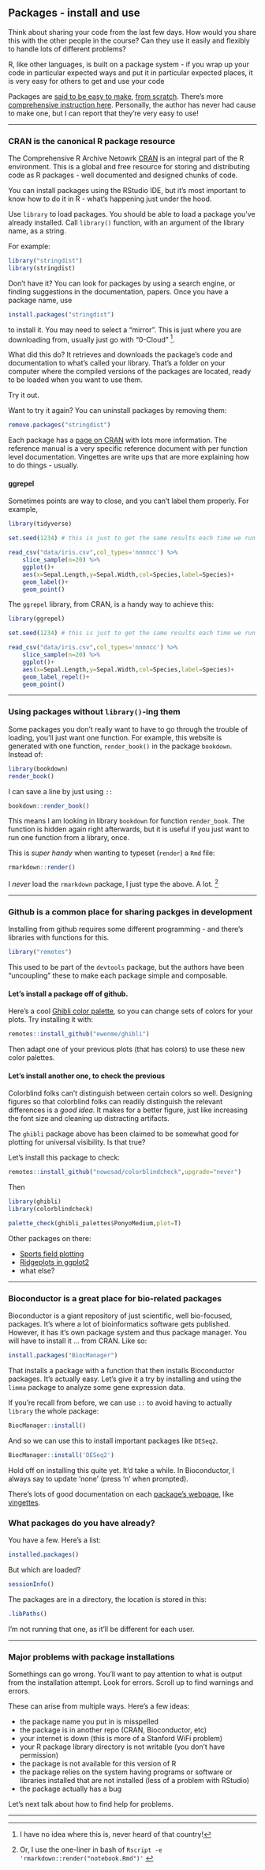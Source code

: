 ## Packages - install and use

Think about sharing your code from the last few days. 
How would you share this with the other people in the course?
Can they use it easily and flexibly to handle lots of different problems?

R, like other languages, is built on a package system - if you wrap up your 
code in particular expected ways and put it in particular expected places, 
it is very easy for others to get and use your code

Packages are 
[said to be easy to make](https://ourcodingclub.github.io/tutorials/writing-r-package/),
[from scratch](https://hilaryparker.com/2014/04/29/writing-an-r-package-from-scratch/).
There's more [comprehensive instruction here](https://r-pkgs.org/).
Personally, the author has never had cause to make one, but I can report that
they're very easy to use!

---

### CRAN is the canonical R package resource

The Comprehensive R Archive Netowrk 
[CRAN](https://cran.r-project.org/web/packages/)
is an integral part of the R environment.
This is a global and free resource for storing and distributing code
as R packages - well documented and designed chunks of code.

You can install packages using the RStudio IDE, but it's most important
to know how to do it in R - what's happening just under the hood.

Use `library` to load packages. 
You should be able to load a package you've
already installed. 
Call `library()` function, with an argument of the library name,
as a string.

For example:

```r
library("stringdist")
library(stringdist)
```

Don't have it? You can look for packages by using a search engine, or finding
suggestions in the documentation, papers. Once you have a package name, use

```r
install.packages("stringdist")
```

to install it. You may need to select a "mirror". This is just where you
are downloading from, usually just go with "0-Cloud"
^[I have no idea where this is, never heard of that country!].

What did this do? 
It retrieves and downloads the package's code and documentation to
what's called your library.
That's a folder on your computer where the compiled versions of the packages
are located, ready to be loaded when you want to use them.

Try it out.

Want to try it again? You can uninstall packages by removing them:

```r
remove.packages("stringdist")
```

Each package has a [page on CRAN](https://cran.r-project.org/web/packages/stringdist/index.html)
with lots more information. The reference manual is a very specific reference
document with per function level documentation.
Vingettes are write ups that are more explaining how to do things - usually.

#### ggrepel

Sometimes points are way to close, and you can't label them properly.
For example, 

```r
library(tidyverse)

set.seed(1234) # this is just to get the same results each time we run

read_csv("data/iris.csv",col_types='nnnncc') %>%
    slice_sample(n=20) %>%
    ggplot()+
    aes(x=Sepal.Length,y=Sepal.Width,col=Species,label=Species)+
    geom_label()+
    geom_point()
```

The `ggrepel` library, from CRAN, is a handy way to achieve this:

```r
library(ggrepel)

set.seed(1234) # this is just to get the same results each time we run

read_csv("data/iris.csv",col_types='nnnncc') %>%
    slice_sample(n=20) %>%
    ggplot()+
    aes(x=Sepal.Length,y=Sepal.Width,col=Species,label=Species)+
    geom_label_repel()+
    geom_point()
```

---

### Using packages without `library()`-ing them

Some packages you don't really want to have to go through the trouble of
loading, you'll just want one function. 
For example, this website is generated with one function, `render_book()`
in the package `bookdown`. Instead of:

```r
library(bookdown)
render_book()
```

I can save a line by just using `::`

```r
bookdown::render_book()
```

This means I am looking in library `bookdown` for function `render_book`.
The function is hidden again right afterwards, but it is useful if you just
want to run one function from a library, once.

This is *super handy* when wanting to typeset (`render`) a `Rmd` file:

```r
rmarkdown::render()
```

I *never* load the `rmarkdown` package, I just type the above. A lot.
^[Or, I use the one-liner in bash of 
    `Rscript -e 'rmarkdown::render("notebook.Rmd")'` ]

---

### Github is a common place for sharing packges in development

Installing from github requires some different programming -
and there's libraries with functions for this.

```r
library("remotes")
```

This used to be part of the `devtools` package, but the authors have been
"uncoupling" these to make each package simple and composable.

#### Let's install a package off of github.

Here's a cool [Ghibli color palette](https://github.com/ewenme/ghibli),
so you can change sets of colors for your plots.
Try installing it with:

```r
remotes::install_github("ewenme/ghibli")
```

Then adapt one of your previous plots (that has colors) to use these new
color palettes.

#### Let's install another one, to check the previous

Colorblind folks can't distinguish between certain colors so well.
Designing figures so that colorblind folks can readily distinguish the
relevant differences is a *good idea*. It makes for a better figure, just
like increasing the font size and cleaning up distracting artifacts.

The `ghibli` package above has been claimed to be somewhat good for
plotting for universal visibility. Is that true?

Let's install this package to check:

```r
remotes::install_github("nowosad/colorblindcheck",upgrade="never")
```

Then

```r
library(ghibli)
library(colorblindcheck)

palette_check(ghibli_palettes$PonyoMedium,plot=T)
```

Other packages on there:

- [Sports field plotting](https://github.com/rossdrucker/sportyR)
- [Ridgeplots in ggplot2](https://github.com/wilkelab/ggridges)
- what else?


<!-- remotes::install_github("wilkelab/ggridges" -->

---

### Bioconductor is a great place for bio-related packages

Bioconductor is a giant repository of just scientific, well bio-focused,
packages. It's where a lot of bioinformatics software gets published.
However, it has it's own package system and thus package manager.
You will have to install it ... from CRAN. Like so:

```r
install.packages("BiocManager")
```

That installs a package with a function that then installs Bioconductor
packages. It's actually easy. Let's give it a try by installing and
using the `limma` package to analyze some gene expression data.

If you're recall from before, we can use `::` to avoid having to actually
`library` the whole package:

```r
BiocManager::install()
```

And so we can use this to install important packages like `DESeq2`.

```r
BiocManager::install('DESeq2')
```

Hold off on installing this quite yet. It'd take a while.
In Bioconductor, I always say to update 'none' (press 'n' when prompted).

There's lots of good documentation on each 
[package's webpage](https://bioconductor.org/packages/release/bioc/html/DESeq2.html),
like [vingettes](https://www.bioconductor.org/packages/devel/bioc/vignettes/DESeq2/inst/doc/DESeq2.html).

### What packages do you have already? 

You have a few. Here's a list:

```r
installed.packages()
```

But which are loaded?

```r
sessionInfo()
```

The packages are in a directory, the location is stored in this:

```r
.libPaths()
```

I'm not running that one, as it'll be different for each user. 

---

### Major problems with package installations

Somethings can go wrong. You'll want to pay attention to what is output
from the installation attempt. Look for errors. Scroll up to find warnings
and errors.

These can arise from multiple ways. Here's a few ideas:

- the package name you put in is misspelled
- the package is in another repo (CRAN, Bioconductor, etc)
- your internet is down (this is more of a Stanford WiFi problem)
- your R package library directory is not writable (you don't have permission)
- the package is not available for this version of R
- the package relies on the system having programs or software or libraries
    installed that are not installed (less of a problem with RStudio)
- the package actually has a bug 

Let's next talk about how to find help for problems.

---

